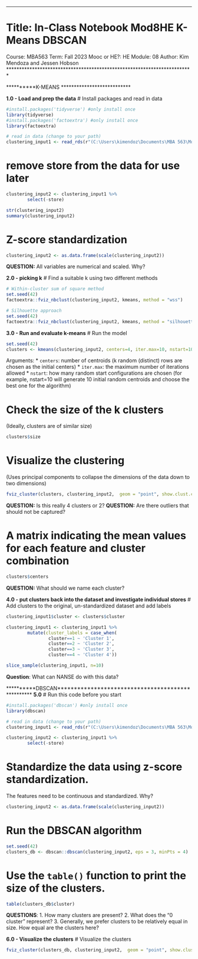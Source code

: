 ************************************************************************
# Title: In-Class Notebook Mod8HE K-Means DBSCAN
Course: MBA563
Term: Fall 2023
Mooc or HE?: HE
Module: 08
Author: Kim Mendoza and Jessen Hobson
************************************************************************

**********K-MEANS ***************************

__1.0 - Load and prep the data__
# Install packages and read in data
```{r}
#install.packages('tidyverse') #only install once
library(tidyverse)
#install.packages('factoextra') #only install once
library(factoextra)

# read in data (change to your path)
clustering_input1 <- read_rds(r"(C:\Users\kimendoz\Documents\MBA 563\Module 8 Live Session\clustering_input1.rds)")
```





























# remove store from the data for use later
```{r}
clustering_input2 <- clustering_input1 %>% 
        select(-store)

str(clustering_input2)
summary(clustering_input2)
```

























# Z-score standardization
```{r}
clustering_input2 <- as.data.frame(scale(clustering_input2))
```

__QUESTION:__ All variables are numerical and scaled. Why?
































__2.0 - picking k__
# Find a suitable k using two different methods
```{r}
# Within-cluster sum of square method
set.seed(42)
factoextra::fviz_nbclust(clustering_input2, kmeans, method = "wss")
```

```{r}
# Silhouette approach
set.seed(42)
factoextra::fviz_nbclust(clustering_input2, kmeans, method = "silhouette")
```

























__3.0 - Run and evaluate k-means__
# Run the model
```{r}
set.seed(42)
clusters <- kmeans(clustering_input2, centers=4, iter.max=10, nstart=10)
```
Arguments:
* `centers`: number of centroids (k random (distinct) rows are chosen as the initial centers)
* `iter.max`: the maximum number of iterations allowed
* `nstart`: how many random start configurations are chosen (for example, nstart=10 will generate 10 initial random centroids and choose the best one for the algorithm)



























# Check the size of the k clusters
(Ideally, clusters are of similar size)
```{r}
clusters$size
```




























# Visualize the clustering
(Uses principal components to collapse the dimensions of the data down to two dimensions)
```{r}
fviz_cluster(clusters, clustering_input2,  geom = "point", show.clust.cent = TRUE, palette = "jco", ggtheme = theme_classic())
```
__QUESTION:__ Is this really 4 clusters or 2?
__QUESTION:__ Are there outliers that should not be captured?






























# A matrix indicating the mean values for each feature and cluster combination
```{r}
clusters$centers
```
__QUESTION:__ What should we name each cluster?










































__4.0 - put clusters back into the dataset and investigate individual stores__
# Add clusters to the original, un-standardized dataset and add labels
```{r}
clustering_input1$cluster <- clusters$cluster

clustering_input1 <- clustering_input1 %>% 
        mutate(cluster_labels = case_when(
                cluster==1 ~ 'Cluster 1', 
                cluster==2 ~ 'Cluster 2',
                cluster==3 ~ 'Cluster 3',
                cluster==4 ~ 'Cluster 4'))

slice_sample(clustering_input1, n=10)
```
__Question__: What can NANSE do with this data?






























**********DBSCAN**************************************************
__5.0__ 
# Run this code before you start
```{r}
#install.packages('dbscan') #only install once
library(dbscan)

# read in data (change to your path)
clustering_input1 <- read_rds(r"(C:\Users\kimendoz\Documents\MBA 563\Module 8 Live Session\clustering_input1.rds)")

clustering_input2 <- clustering_input1 %>% 
        select(-store)
```

# Standardize the data using z-score standardization. 
The features need to be continuous and standardized. Why?
```{r}
clustering_input2 <- as.data.frame(scale(clustering_input2))
```























# Run the DBSCAN algorithm
```{r}
set.seed(42)
clusters_db <- dbscan::dbscan(clustering_input2, eps = 3, minPts = 4)
```






























# Use the `table()` function to print the size of the clusters.
```{r}
table(clusters_db$cluster)
```
__QUESTIONS__: 
1. How many clusters are present? 
2. What does the “0 cluster" represent? 
3. Generally, we prefer clusters to be relatively equal in size. How equal are the clusters here? 


























__6.0 - Visualize the clusters__
# Visualize the clusters
```{r}
fviz_cluster(clusters_db, clustering_input2,  geom = "point", show.clust.cent = FALSE, palette = "jco", ggtheme = theme_classic())
```
